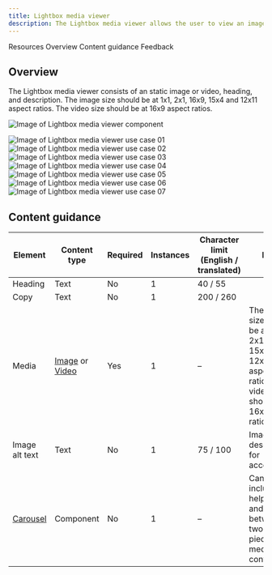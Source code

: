 ```yaml
---
title: Lightbox media viewer
description: The Lightbox media viewer allows the user to view an image or video at a larger size within a modal.
---
```



<ComponentDescription name="Lightbox media viewer" type="ui" />

<AnchorLinks>

<AnchorLink>Resources</AnchorLink>
<AnchorLink>Overview</AnchorLink>
<AnchorLink>Content guidance</AnchorLink>
<AnchorLink>Feedback</AnchorLink>

</AnchorLinks>

<ResourceLinks name="Lightbox media viewer" type="ui" />

## Overview

The Lightbox media viewer consists of an static image or video, heading, and description. The image size should be at 1x1, 2x1, 16x9, 15x4 and 12x11 aspect ratios. The video size should be at 16x9 aspect ratios.

<Row>
<Column colMd={8} colLg={8}>

![Image of Lightbox media viewer component](../../images/component/lightbox-media-viewer/lightbox-media-viewer-default.jpg)

</Column>
</Row>

<Title>Use case</Title>

![Image of Lightbox media viewer use case 01](../../images/component/lightbox-media-viewer/lightbox-media-viewer-use-case-01.jpg)
![Image of Lightbox media viewer use case 02](../../images/component/lightbox-media-viewer/lightbox-media-viewer-use-case-02.jpg)
![Image of Lightbox media viewer use case 03](../../images/component/lightbox-media-viewer/lightbox-media-viewer-use-case-03.jpg)
![Image of Lightbox media viewer use case 04](../../images/component/lightbox-media-viewer/lightbox-media-viewer-use-case-04.jpg)
![Image of Lightbox media viewer use case 05](../../images/component/lightbox-media-viewer/lightbox-media-viewer-use-case-05.jpg)
![Image of Lightbox media viewer use case 06](../../images/component/lightbox-media-viewer/lightbox-media-viewer-use-case-06.jpg)
![Image of Lightbox media viewer use case 07](../../images/component/lightbox-media-viewer/lightbox-media-viewer-use-case-07.jpg)

## Content guidance

| Element                                                                                                 | Content type                                                                                                                          | Required | Instances         | Character limit <br/>(English / translated) | Notes                                                                              |
| ------------------------------------------------------------------------------------------------------- | ------------------------------------------------------------------------------------------------------------------------------------- | ---------|-------------------|---------------------------------------------|-------------------------------------------------------------------------------- |
| Heading                                                                                                 |   Text                                                                                                                                | No       | 1                 | 40 / 55                                   |                                                               |
| Copy                                                                                                    |   Text                                                                                                                                | No       | 1                 | 200 / 260                                 |                                                               |
| Media                                                                                                   |   [Image](https://www.ibm.com/standards/carbon/components/images/) or [Video](https://www.ibm.com/standards/carbon/components/video)  | Yes      | 1                 | –                                         |  The image size should be at 1x1, 2x1, 16x9, 15x4 or 12x11 aspect ratios. The video size should be at 16x9 aspect ratio.  |
| Image alt text                                                                                          |   Text                                                                                                                                | No       | 1                 | 75 / 100                                  | Image description for accessibility. |
| [Carousel](https://www.ibm.com/standards/carbon/components/carousel/)                                    |   Component                                                                                                                           | No       | 1                 | –                                         | Can be included to help view, and navigate between two or more pieces of media content. |


<ComponentFooter name="Lightbox media viewer" type="ui" />
